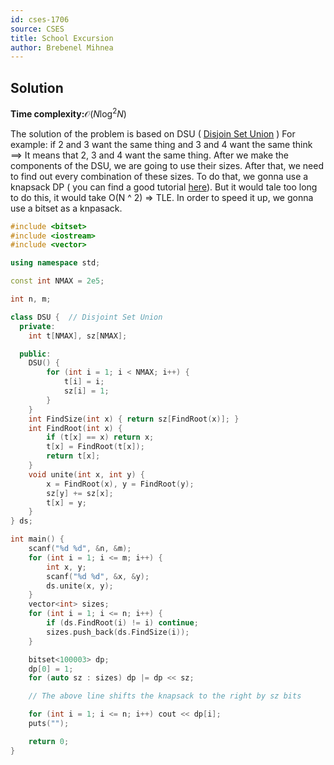 ```yaml
---
id: cses-1706
source: CSES
title: School Excursion
author: Brebenel Mihnea
---
```

## Solution
**Time complexity:**$\mathcal{O}(N\log^2N)$

The solution of the problem is based on DSU ( [Disjoin Set Union](https://usaco.guide/gold/dsu?lang=cpp) )
For example: if 2 and 3 want  the same thing and 3 and 4 want the same think ==> It means that 2, 3 and 4 want the same thing. After we make the components of the DSU, we are going to use their sizes. After that, we need to find out every combination of these sizes. To do that, we gonna use a knapsack DP ( you can find a good tutorial [here](https://usaco.guide/gold/knapsack?lang=cpp)). But it would tale too long to do this, it would take O(N ^ 2) => TLE. In order to speed it up, we gonna use a bitset as a knpasack.


```cpp
#include <bitset>
#include <iostream>
#include <vector>

using namespace std;

const int NMAX = 2e5;

int n, m;

class DSU {  // Disjoint Set Union
  private:
	int t[NMAX], sz[NMAX];

  public:
	DSU() {
		for (int i = 1; i < NMAX; i++) {
			t[i] = i;
			sz[i] = 1;
		}
	}
	int FindSize(int x) { return sz[FindRoot(x)]; }
	int FindRoot(int x) {
		if (t[x] == x) return x;
		t[x] = FindRoot(t[x]);
		return t[x];
	}
	void unite(int x, int y) {
		x = FindRoot(x), y = FindRoot(y);
		sz[y] += sz[x];
		t[x] = y;
	}
} ds;

int main() {
	scanf("%d %d", &n, &m);
	for (int i = 1; i <= m; i++) {
		int x, y;
		scanf("%d %d", &x, &y);
		ds.unite(x, y);
	}
	vector<int> sizes;
	for (int i = 1; i <= n; i++) {
		if (ds.FindRoot(i) != i) continue;
		sizes.push_back(ds.FindSize(i));
	}

	bitset<100003> dp;
	dp[0] = 1;
	for (auto sz : sizes) dp |= dp << sz;

	// The above line shifts the knapsack to the right by sz bits

	for (int i = 1; i <= n; i++) cout << dp[i];
	puts("");

	return 0;
}
```
